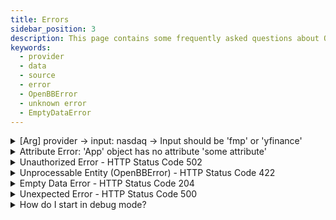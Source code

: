 ```yaml
---
title: Errors
sidebar_position: 3
description: This page contains some frequently asked questions about OpenBB Platform errors.
keywords:
  - provider
  - data
  - source
  - error
  - OpenBBError
  - unknown error
  - EmptyDataError
---
```



<HeadTitle title="Errors FAQ - FAQs | OpenBB Docs" />

<details>
<summary mdxType="summary">[Arg] provider -> input: nasdaq -> Input should be 'fmp' or 'yfinance'</summary>

There could be a few reasons for this message.

1. The provider supplied is not installed, in which case install it and follow the next step.

2. The provider extension is installed, but the static assets have not been refreshed. Rebuild the static assets from the command line with:

```sh
python -c "import openbb;openbb.build()"
```

An environment variable to auto-build the static assets on import - if there are changes to the installed configuration - can be defined as:

```env
OPENBB_AUTO_BUILD="true"
```

The expected behaviour is for this to be "true" by default, however can be situations where the flag does not trigger a build.
Manually invoke the process from the command line if necessary.

3. Not every endpoint is supported by every provider. To see the coverage of commands and data providers within the current installation, use `reference` property in the app. The docstring for each function contains the same information as the code block below.

```python
from openbb import obb

path = "/index/available"

[d for d in obb.reference["paths"][path]["parameters"] if d != "standard"]
```

```sh
['cboe', 'fmp', 'tmx', 'yfinance']
```

Complete breakdowns of query and return fields by provider and endpoint are available at [docs.openbb.co/platform](https://docs.openbb.co/platform)

</details>

<details>
<summary mdxType="summary">Attribute Error: 'App' object has no attribute 'some attribute'</summary>

There could be a few reasons for this message that are similar to the issue above.

1. The extension is not installed.

- Install it and rebuild the static files (described in the item above.)

2. No installed provider extension services an endpoint within the router.

- Under these conditions, the router is excluded from the app factory.

3. The extension is installed, a provider does service the router, but the static assets have not been rebuilt.

- Rebuild the static files (described in the item above.)

</details>

<details>
<summary mdxType="summary">Unauthorized Error - HTTP Status Code 502</summary>

This error is raised when provider credentials are supplied but is invalid for the particular endpoint.

Verify your credentials, access level, and subscription status directly with the provider.

</details>

<details>
<summary mdxType="summary">Unprocessable Entity (OpenBBError) - HTTP Status Code 422</summary>

This error is raised for handled exceptions. An abbreviated traceback message will display, and the full message is enabled via debug mode.

A common reason for this error is because a required parameter was not supplied, or was an incorrect choice. It may also be raised during parsing and transformation, post-request.

</details>

<details>
<summary mdxType="summary">Empty Data Error - HTTP Status Code 204</summary>

Also a 204 status code from the API. It means that the data was returned empty but the operation was a success.

There might not be anything wrong, or it could be the result of parameter choices. In which case, widen the scope of the query to capture output.

Some sources will return bad requests with a 200 status code and no message.

If all parameter permutations are only capable of returning an empty response, please open a bug issue on [GitHub](https://github.com/OpenBB-finance/OpenBB/issues/new?assignees=&labels=type%3Abug&projects=&template=bug_report.md&title=%5BBug%5D) with the operating system and version, Python version, and the syntax responsible for the error.

</details>

<details>
<summary mdxType="summary">Unexpected Error - HTTP Status Code 500</summary>

An unhandled exception. Traceback messages are truncated unless the debug environment variable is set.

```python
import os

os.environ["OPENBB_DEBUG_MODE"] = "true"

from openbb import obb

# run the syntax that created the error and the full traceback will print to the console.
```

If the issue originates from OpenBB code, please open a bug issue on [GitHub](https://github.com/OpenBB-finance/OpenBB/issues/new?assignees=&labels=type%3Abug&projects=&template=bug_report.md&title=%5BBug%5D)

Be sure to include the contents of the traceback, the operating system and version, Python version, and the syntax responsible for the error.

</details>

<details>
<summary mdxType="summary">How do I start in debug mode?</summary>

Debug mode can be set as an environment variable, in `~/openbb_platform/.env`, as:

```env
OPENBB_DEBUG_MODE=true
```

It can be invoked for the current session only by adding this code before importing the OpenBB package.

```python
import os

os.environ["OPENBB_DEBUG_MODE"] = "true"

from openbb import obb
```

</details>
